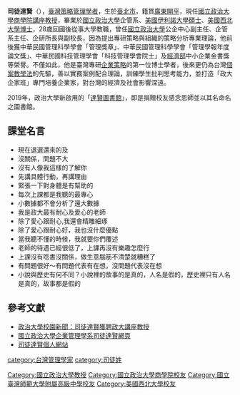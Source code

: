 {{Peacock}}
{{Infobox_Person
| name = 司徒達賢
|image= 
|box_width= 
|occupation= 專任講座教授
| period = 
|birth_name=
| other_names = Dah-Hsian Seetoo
| Sex = 男
|birth_date= {{birth year and age|1948}}
|birth_place= {{ROC|臺灣省}}[[臺北市_(省轄市)|臺北市]]
|death_date= 
|death_place= 
| nationality ={{ROC}}
| residence =
| party = 
| religion =
| 
| relatives =
|education=[[國立政治大學|國立政治大學]]企業管理學系畢業<br>[[美國|美國]][[伊利諾大學|伊利諾大學]]企業管理碩士<br>[[美國|美國]][[西北大學|西北大學]]管理博士
| past = [[國立政治大學|國立政治大學]]企業管理學系副教授<br>[[國立政治大學|國立政治大學]]企業管理學系教授<br>[[國立政治大學|國立政治大學]]副校長<ref>[https://commerce.nccu.edu.tw/zh_tw/faculty_link/faculty_directory_bydept/%E5%8F%B8%E5%BE%92-%E9%81%94%E8%B3%A2-34711070 司徒達賢教師個人資料列表 個人經歷] {{webarchive|url=https://web.archive.org/web/20090521221350/http://www.mis.nccu.edu.tw/user/TeacherData.aspx?aid=hchang |date=2009-05-21 }}</ref><br>[[國立政治大學|國立政治大學]]商學院講座教授{{blue|（'''現任'''）}}
| work = 
| award = 
}}

'''司徒達賢'''（{{bd|1948年||||}}），[[臺灣|臺灣]][[策略管理|策略管理]][[學者|學者]]，生於[[臺北市|臺北市]]，籍貫[[廣東省_(中華民國)|廣東]][[開平縣|開平]]，現任[[國立政治大學商學院|國立政治大學商學院]][[講座教授|講座教授]]，畢業於[[國立政治大學|國立政治大學]]企管系、[[美國|美國]][[伊利諾大學|伊利諾大學]][[碩士|碩士]]、[[美國|美國]][[西北大学_(伊利诺伊州)|西北大學]][[博士|博士]]，28歲回國後從事大學教職，曾任[[國立政治大學|國立政治大學]]公企中心副主任、企管系主任、企研所長與副校長，因為提出專研策略與組織的策略分析專業理論，他前後獲中華民國管理科學學會「管理獎章」、中華民國管理科學學會「管理學報年度論文獎」、中華民國科技管理學會「科技管理學會院士」及[[中華民國經濟部|經濟部]]中小企業金書獎等榮譽。不僅如此，他是臺灣專研[[企業策略|企業策略]]的第一位博士學者，後來更仍為台灣[[個案教學法|個案教學法]]的先驅，善以實務案例配合理論，訓練學生批判思考能力，並打造「政大企家班」專門培養企業家，對台灣的經濟及社會影響深遠。

2019年，政治大學新啟用的「[[國立政治大學達賢圖書館|達賢圖書館]]」，即是捐贈校友感念恩師並以其名命名之圖書館。

== 課堂名言== 
{{Fanpov}}
* 現在退選還來的及
* 沒關係，問題不大
* 沒有人像我這樣的了解你
* 先講具體行動，再講理由
* 緊張一下對身體是有幫助的
* 每次上課都是我聽的最專心
* 小數據都不會分析了還大數據
* 我是政大最有耐心及愛心的老師
* 除了愛心跟耐心,我還會精雕細琢
* 除了愛心跟耐心好，我也沒什麼優點
* 當我聽不懂的時候，我就要你們覆述
* 老師的待遇已經很低了，上課再沒有樂趣怎麼行
* 上課沒有唸書沒關係，做生意腦筋不清楚就糟糕了
* 有問題很好～有問題代表有在想，沒問題代表沒在想
* 小說與歷史有何不同？小說裡的故事的是真的，人名是假的，歷史裡只有人名是真的，故事都是假的

==參考文獻==
{{Commons cat|Dah-Hsian Seetoo}}
*[https://web.archive.org/web/20100912020120/http://www.nccu.edu.tw/news/detail.php?news_id=2242 政治大學校園新聞：司徒達賢獲聘政大講座教授]
*[https://web.archive.org/web/20080303110920/http://ba.nccu.edu.tw/index.php?act=detail&id=3170 國立政治大學企業管理學系司徒達賢網頁]
*[http://prof-seetoo.blogspot.tw/?m=0 司徒達賢個人網站]{{Wayback|url=http://prof-seetoo.blogspot.tw/?m=0 |date=20160304104823 }}

{{DEFAULTSORT:Seetoo}}
[[category:台灣管理學家|category:台灣管理學家]]
[[Category:國立政治大學教授|Category:國立政治大學教授]]
[[Category:國立政治大學商學院校友|Category:國立政治大學商學院校友]]
[[Category:國立臺灣師範大學附屬高級中學校友|Category:國立臺灣師範大學附屬高級中學校友]]
[[Category:美國西北大學校友|Category:美國西北大學校友]]
[[category:司徒姓|category:司徒姓]]
